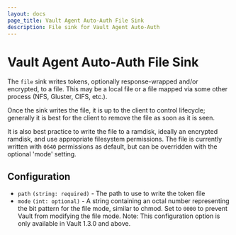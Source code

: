 ```yaml
---
layout: docs
page_title: Vault Agent Auto-Auth File Sink
description: File sink for Vault Agent Auto-Auth
---
```


# Vault Agent Auto-Auth File Sink

The `file` sink writes tokens, optionally response-wrapped and/or encrypted, to
a file. This may be a local file or a file mapped via some other process (NFS,
Gluster, CIFS, etc.).

Once the sink writes the file, it is up to the client to control lifecycle;
generally it is best for the client to remove the file as soon as it is seen.

It is also best practice to write the file to a ramdisk, ideally an encrypted
ramdisk, and use appropriate filesystem permissions. The file is currently
written with `0640` permissions as default, but can be overridden with the optional
'mode' setting.

## Configuration

- `path` `(string: required)` - The path to use to write the token file
- `mode` `(int: optional)` - A string containing an octal number representing the bit pattern for the file mode, similar to chmod. Set to `0000` to prevent Vault from modifying the file mode. Note: This configuration option is only available in Vault 1.3.0 and above.
